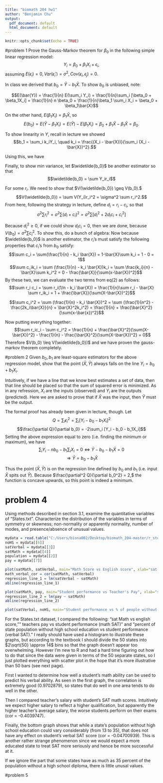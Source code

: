 ---
title: "biomath 204 hw1"
author: "Benjamin Chu"
output:
  pdf_document: default
  html_document: default
---

```{r setup, include=FALSE}
knitr::opts_chunk$set(echo = TRUE)
```

#problem 1
Prove the Gauss-Markov theorem for $\beta_0$ in the following simple linear regression model:
$$Y_i = \beta_0 + \beta_1X_i + \epsilon_i,$$
assuming $E(\epsilon_i) = 0, Var(\epsilon_i') = \sigma^2, Cov(\epsilon_i, \epsilon_j) = 0.$

In class we derived that $b_0 = \bar{Y} - b_1\bar{X}.$ To show $b_0$ is unbiased, note:

$$E(\bar{Y}) = \frac{1}{n} E(\sum_i Y_i) = \frac{1}{n}\sum_i [\beta_0 + \beta_1X_i] = \frac{1}{n} n \beta_0 + \frac{1}{n}\beta_1 \sum_i X_i = \beta_0 + \beta_1\bar{X}$$

On the other hand, $E(\beta_1 X_i) = \beta_1\bar{X},$ so 
$$E(b_0) = E(\bar{Y} - \beta_1X_i) = E(\bar{Y}) - E(\beta_1X_i) = \beta_0 + \beta_1\bar{X} - \beta_1\bar{X} = \beta_0.$$ 

To show linearity in $Y$, recall in lecture we showed $$b_1 = \sum_i k_iY_i, \quad k_i = \frac{(X_i - \bar{X})}{\sum_i (X_i - \bar{X})^2}.$$

Using this, we have 
\begin{equation}
\begin{split}
b_0 
&= \bar{Y} - b_1 \bar{X}\\
&= \bar{Y} - \big(\sum_i k_iY_i\big)\bar{X}\\
&= \frac{1}{n}\sum Y_i - \frac{1}{n}\sum_i k_iY_i \bar{X} n\\
&= \frac{1}{n}\sum\big[Y_i - k_iY_i\bar{X}n\big]\\
&= \sum Y_i \big(\frac{1}{n} - k_i\bar{X}\big) \\
&= \sum Y_i c_i
\end{split}
\end{equation}

Finally, to show min variance, let $\widetilde{b_0}$ be another estimator so that 
$$\widetilde{b_0} = \sum Y_ir_i$$

For some $r_i$. We need to show that $V(\widetilde{b_0}) \geq V(b_0).$ 
$$V(\widetilde{b_0}) = \sum V(Y_i)r_i^2 = \sigma^2 \sum r_i^2.$$
From here, following the strategy in lecture, define $d_i = r_i - c_i$, so that 
$$\sigma^2 \sum r_i^2 = \sigma^2 \sum (d_i + c_i)^2 = \sigma^2 \sum\Big[ d_i^2 + 2d_ic_i + c_i^2 \Big]$$

Because $d_i^2 \geq 0$, if we could show $d_ic_i = 0$, then we are done, because $V(b_0) = \sigma^2 \sum c_i^2$. To show this, do a bunch of algebra:
\begin{equation}
\begin{split}
\sum d_i c_i =\sum (r_i - c_i)c_i = \sum r_ic_i - \sum c_i^2\\ 
\end{split}
\end{equation}
Now because $\widetilde{b_0}$ is another estimator, the $r_i$'s must satisfy the following properties that $c_i$'s from $b_0$ satisfy:
$$\sum c_i = \sum(\frac{1}{n} - k_i \bar{X}) = 1-\bar{X}\sum k_i = 1 - 0 = 1$$
$$\sum c_ik_i = \sum (\frac{1}{n} - k_i \bar{X})k_i = \sum \frac{k_i}{n} - \bar{X}\sum k_i^2 = 0 - \frac{\bar{X}}{\sum(x-\bar{X})^2}$$
By these two, we can evaluate the two terms from eq(2) as follows:
$$\sum r_i c_i = \sum r_i(1/n - k_i \bar{X}) = \frac{1}{n}\sum r_i - \bar{X} \sum r_ik_i = 1 + \frac{\bar{X}}{\sum(X-\bar{X})^2}$$

$$\sum c_i^2 = \sum (\frac{1}{n} - k_i \bar{X})^2 = \sum (\frac{1}{n^2} - \frac{2k_i\bar{X}}{n} + \bar{X}^2k_i^2) = \frac{1}{n} + \frac{\bar{X}^2}{\sum(x-\bar{x})^2}$$

Now putting everything together:
$$\sum r_ic_i - \sum c_i^2 = \frac{1}{n} + \frac{\bar{X}^2}{\sum(X-\bar{X})^2} - \frac{1}{n} - \frac{\bar{X}^2}{\sum(X-\bar{X})^2} = 0$$
Therefore $V(b_0) \leq V(\widetilde{b_0})$ and we have proven the gauss-markov theorem completely.

#problem 2
Given $b_0, b_1$ are least-square estimators for the above regression model, show that the point $(\bar{X}, \bar{Y})$ always falls on the line $Y_i = b_0 + b_1X_i.$

Intuitively, if we have a line that we know best estimates a set of data, then that line should be placed so that the sum of squared error is minimized. As in any refression, $X_i$ are the inputs (observed) and $Y_i$ are the outputs (predicted). Here we are asked to prove that if $\bar{X}$ was the input, then $\bar{Y}$ must be the output. 

The formal proof has already been given in lecture, though. Let
$$Q = \sum_i \epsilon_i^2 = \sum_i [Y_i - b_0 - b_1X_i]^2$$
$$\frac{\partial Q}{\partial b_0} = -2\sum_i [Y_i - b_0 - b_1X_i]$$
Setting the above expression equal to zero (i.e. finding the minimum or maximum), we have 
$$\sum_i Y_i - nb_0 - b_1\sum_i X_i = 0 \iff \bar{Y} - b_0 - b_1 \bar{X} = 0$$
$$\Rightarrow \bar{Y}= b_0 - b_1\bar{X}$$

Thus the point $(\bar{X}, \bar{Y})$ is on the regression line defined by $b_0$ and $b_1$ (i.e. input $\bar{X}$ spits out $\bar{Y}$). Because $\frac{\partial^2 Q}{\partial b_0^2} = 2,$ the function is concave upwards, so this point is indeed a minimum. 

# problem 4
Using methods described in section 3.1, examine the quantitative variables of "States.txt". Characterize the distribution of the variables in terms of symmetry or skewness; non-normality or apparently normality, number of modes, and presence/absence of unusual values. 

```{r}
mydata = read.table("C:/Users/biona002/Desktop/biomath_204-master/r_studio_stuff/States.txt")
noHS = mydata[[6]]
satVerbal = mydata[[3]]
satMath = mydata[[4]]
population = mydata[[2]]
pay = mydata[[7]]

plot(satMath, satVerbal, main="Math Score vs English score", xlab="sat Math score", ylab="sat Verbal score", pch=19)
math_verbal_cor = cor(satMath, satVerbal)
regression_line_1 = lm(satVerbal ~ satMath)
abline(regression_line_1)

plot(satMath, pay, main="Student performance vs Teacher's Pay", xlab="sat Math score", ylab="Teacher's salary in thousands", pch=19)
regression_line_2 = lm(pay ~ satMath)
abline(regression_line_2)

plot(satVerbal, noHS, main="Student performance vs % of people without high school", xlab="sat Verbal score", ylab="Percent no High School", pch=19)
```


For the States.txt dataset, I compared the following: "sat Math vs english score,"" teachers pay vs student performance (math SAT)" and "percent of state population without high school education vs student performance (verbal SAT)." I really should have used a histogram to illustrate these graphs, but according to the textbook I should divide the 50 states into $2\sqrt{50} \approx 14$ bins so that the graph doesn't appear too overwhelming. However I'm new to R and had a hard time figuring out how to do that since the data were given in terms of the 50 separate states, so I just plotted everything with scatter plot in the hope that it's more illustrative than 50 bars (see next page).

First I wanted to determine how well a student's math ability can be used to predict his verbal ability. As seen in the first graph, the correlation is extremely good (0.9702879), so states that do well in one area tends to do well in the other.

Then I compared teacher's salary with student's SAT math scores. Intuitively we expect higher salary to reflect a higher qualification, but apparently the higher teacher's average salary, the worse students perform on their exams (cor = -0.4039747). 

Finally, the bottom graph shows that while a state's population without high school education could vary considerably (from 13 to 35), that does not have any effect on student's verbal SAT score (cor = -0.04700939). This is another rather strange phenomenon since we would expect a more educated state to treat SAT more seriously and hence be more successful at it. 

If we ignore the part that some states have as much as 35 percent of the population without a high school diploma, there is little unusal values. 

#problem 5

